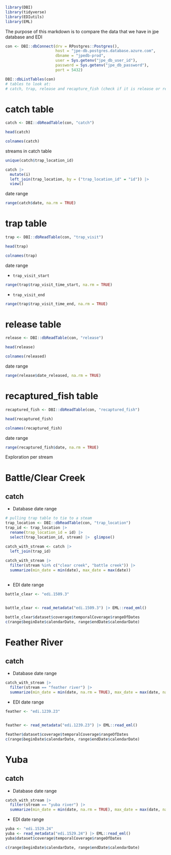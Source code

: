 
```r
library(DBI)
library(tidyverse)
library(EDIutils)
library(EML)
```

The purpose of this markdown is to compare the data that we have in jpe database and EDI 

```r
con <- DBI::dbConnect(drv = RPostgres::Postgres(),
                      host = "jpe-db.postgres.database.azure.com",
                      dbname = "jpedb-prod",
                      user = Sys.getenv("jpe_db_user_id"),
                      password = Sys.getenv("jpe_db_password"),
                      port = 5432)

DBI::dbListTables(con)
# tables to look at:
# catch, trap, release and recapture_fish (check if it is release or release_fish) 
```

# catch table

```r
catch <- DBI::dbReadTable(con, "catch")
```

```r
head(catch)

colnames(catch)
```
streams in catch table

```r
unique(catch$trap_location_id)

catch |> 
  mutate(i)
  left_join(trap_location, by = ("trap_location_id" = "id")) |> 
  view()
```

date range
```r
range(catch$date, na.rm = TRUE)
```

# trap table

```r
trap <- DBI::dbReadTable(con, "trap_visit")
```

```r
head(trap)

colnames(trap)
```

date range

  - `trap_visit_start`
```r
range(trap$trap_visit_time_start, na.rm = TRUE)
```

  - `trap_visit_end`
  
```r
range(trap$trap_visit_time_end, na.rm = TRUE)
```

# release table

```r
release <- DBI::dbReadTable(con, "release")
```

```r
head(release)

colnames(released)
```

date range
```r
range(release$date_released, na.rm = TRUE)
```

# recaptured_fish table

```r
recaptured_fish <- DBI::dbReadTable(con, "recaptured_fish")
```

```r
head(recaptured_fish)

colnames(recaptured_fish)
```

date range
```r
range(recaptured_fish$date, na.rm = TRUE)
```

Exploration per stream


# Battle/Clear Creek

## catch

  - Database date range
  
```r
# pulling trap table to tie to a steam
trap_location <- DBI::dbReadTable(con, "trap_location")
trap_id <- trap_location |> 
  rename(trap_location_id = id) |>
  select(trap_location_id, stream) |>  glimpse()

catch_with_stream <- catch |>
  left_join(trap_id)
  
catch_with_stream |> 
  filter(stream %in% c("clear creek", "battle creek")) |> 
  summarize(min_date = min(date), max_date = max(date))
  
```
  
  - EDI date range

```r
battle_clear <- "edi.1509.3"


battle_clear <- read_metadata("edi.1509.3") |> EML::read_eml()

battle_clear$dataset$coverage$temporalCoverage$rangeOfDates
c(range$beginDate$calendarDate, range$endDate$calendarDate)
```



# Feather River

## catch

  - Database date range
  
```r
catch_with_stream |> 
  filter(stream == "feather river") |> 
  summarize(min_date = min(date, na.rm = TRUE), max_date = max(date, na.rm = TRUE))

```
  
 - EDI date range

```r
feather <- "edi.1239.23"


feather <- read_metadata("edi.1239.23") |> EML::read_eml()

feather$dataset$coverage$temporalCoverage$rangeOfDates
c(range$beginDate$calendarDate, range$endDate$calendarDate)
```


# Yuba

## catch

  - Database date range
  
```r
catch_with_stream |> 
  filter(stream == "yuba river") |> 
  summarize(min_date = min(date, na.rm = TRUE), max_date = max(date, na.rm = TRUE))

```
  
 - EDI date range

```r
yuba <- "edi.1529.24"
yuba <- read_metadata("edi.1529.24") |> EML::read_eml()
yuba$dataset$coverage$temporalCoverage$rangeOfDates
```

```r
c(range$beginDate$calendarDate, range$endDate$calendarDate)
```



